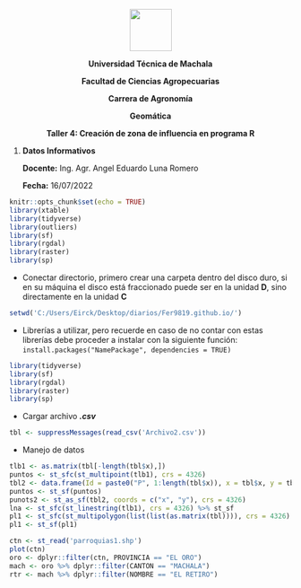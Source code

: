 
<center>

![](LOGO_OUT.png){height=75px}


**Universidad Técnica de Machala**

**Facultad de Ciencias Agropecuarias**

**Carrera de Agronomía**

**Geomática**

 **Taller 4: Creación de zona de influencia en programa R**

</center>

1. **Datos Informativos**

    **Docente:** Ing. Agr. Angel Eduardo Luna Romero

    
    **Fecha:** 16/07/2022


```r
knitr::opts_chunk$set(echo = TRUE)
library(xtable)
library(tidyverse)
library(outliers)
library(sf)
library(rgdal)
library(raster)
library(sp)
```



- Conectar directorio, primero crear una carpeta dentro del disco duro, si en su máquina el disco está fraccionado puede ser en la unidad **D**, sino directamente en la unidad **C**

```r
setwd('C:/Users/Eirck/Desktop/diarios/Fer9819.github.io/')
```
- Librerías a utilizar, pero recuerde en caso de no contar con estas librerías debe proceder a instalar con la siguiente función: `install.packages("NamePackage", dependencies = TRUE)`
```r
library(tidyverse)
library(sf) 
library(rgdal)
library(raster)
library(sp)
```
- Cargar archivo ***.csv***
```r
tbl <- suppressMessages(read_csv('Archivo2.csv'))
```
- Manejo de datos
```r
tlb1 <- as.matrix(tbl[-length(tbl$x),])
puntos <- st_sfc(st_multipoint(tlb1), crs = 4326)
tbl2 <- data.frame(Id = paste0("P", 1:length(tbl$x)), x = tbl$x, y = tbl$y)
puntos <- st_sf(puntos)
punots2 <- st_as_sf(tbl2, coords = c("x", "y"), crs = 4326)
lna <- st_sfc(st_linestring(tlb1), crs = 4326) %>% st_sf 
pl1 <- st_sfc(st_multipolygon(list(list(as.matrix(tbl)))), crs = 4326) 
pl1 <- st_sf(pl1) 

ctn <- st_read('parroquias1.shp')
plot(ctn)
oro <- dplyr::filter(ctn, PROVINCIA == "EL ORO")
mach <- oro %>% dplyr::filter(CANTON == "MACHALA")
rtr <- mach %>% dplyr::filter(NOMBRE == "EL RETIRO")

```
